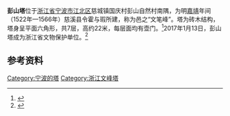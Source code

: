 {{coord|29.986048|N|121.418187|E|format=dms|display=title}}
{{文物保护单位
| 级别 = 省级
| 省名 = 浙江省
| 图片 = Pengshan Pagoda, 2017-01-28 01.jpg
| 名称 = 彭山塔
| 编号 = 7-39
| 分类 = 古建筑
| 时代 = [[清代|清]]
| 所在 = [[宁波市|宁波市]][[江北区_(宁波市)|江北区]][[慈城镇|慈城镇]]国庆村彭山自然村南隅
| 登录 = 2017年1月13日
}}
'''彭山塔'''位于[[浙江省|浙江省]][[宁波市|宁波市]][[江北区_(宁波市)|江北区]]慈城镇国庆村彭山自然村南隅，为明[[嘉靖|嘉靖]]年间（1522年—1566年）慈溪县令霍与瑕所建，称为邑之“文笔峰”。塔为砖木结构，塔身呈平面六角形，共7层，高约22米，每层面均有壶门。<ref>{{cite web|url=http://www.nbwb.net/pd_wwbh/info.aspx?Id=933&type=2|title=彭山塔|publisher=宁波文化遗产保护网|date=2006-02-08|accessdate=2016-02-13|archive-date=2019-06-04|archive-url=https://web.archive.org/web/20190604132128/http://www.nbwb.net/pd_wwbh/info.aspx?Id=933&type=2|dead-url=no}}</ref>2017年1月13日，彭山塔成为浙江省文物保护单位。<ref>{{cite web | language =  | publisher = 浙江省人民政府 | title = 浙江省人民政府关于公布第七批省级文物保护单位的通知 | url = http://www.zj.gov.cn/art/2017/1/24/art_12460_290351.html | author =  | date = 2017-01-19 | accessdate = 2017-01-28 | archive-url = https://web.archive.org/web/20180612143624/http://www.zj.gov.cn/art/2017/1/24/art_12460_290351.html | archive-date = 2018-06-12 | dead-url = yes }}</ref>

== 参考资料 ==
{{reflist}}

{{慈城古建筑群}}
{{宁波市境内的浙江省文物保护单位}}
{{Ningbo-stub}}

[[Category:宁波的塔|Category:宁波的塔]]
[[Category:浙江文峰塔|Category:浙江文峰塔]]